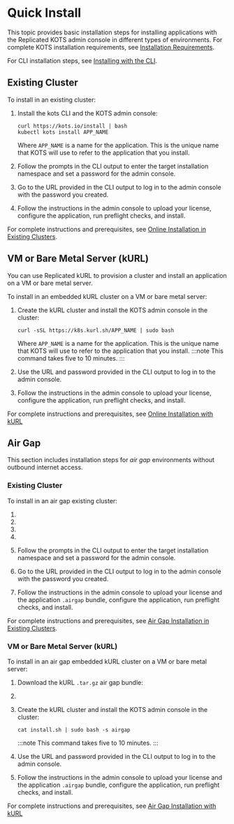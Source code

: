 
# Quick Install

This topic provides basic installation steps for installing applications with the Replicated KOTS admin console in different types of environments. For complete KOTS installation requirements, see [Installation Requirements](installing-general-requirements).

For CLI installation steps, see [Installing with the CLI](installing-existing-cluster-automation).

## Existing Cluster

To install in an existing cluster:

1. Install the kots CLI and the KOTS admin console:

    ```shell
    curl https://kots.io/install | bash
    kubectl kots install APP_NAME
    ``` 
    Where `APP_NAME` is a name for the application. This is the unique name that KOTS will use to refer to the application that you install.

1. Follow the prompts in the CLI output to enter the target installation namespace and set a password for the admin console.

1. Go to the URL provided in the CLI output to log in to the admin console with the password you created.

1. Follow the instructions in the admin console to upload your license, configure the application, run preflight checks, and install.

For complete instructions and prerequisites, see [Online Installation in Existing Clusters](/enterprise/installing-existing-cluster).

## VM or Bare Metal Server (kURL)

You can use Replicated kURL to provision a cluster and install an application on a VM or bare metal server.

To install in an embedded kURL cluster on a VM or bare metal server:

1. Create the kURL cluster and install the KOTS admin console in the cluster:

   ```
   curl -sSL https://k8s.kurl.sh/APP_NAME | sudo bash
   ```
   Where `APP_NAME` is a name for the application. This is the unique name that KOTS will use to refer to the application that you install.
   :::note
   This command takes five to 10 minutes.
   :::

1. Use the URL and password provided in the CLI output to log in to the admin console.

1. Follow the instructions in the admin console to upload your license, configure the application, run preflight checks, and install.

For complete instructions and prerequisites, see [Online Installation with kURL](/enterprise/installing-embedded-cluster)

## Air Gap

This section includes installation steps for _air gap_ environments without outbound internet access.

### Existing Cluster

To install in an air gap existing cluster:

1. <InstallKotsCli/>

1. <DownloadKotsBundle/>

1. <PushKotsImages/>

1. <InstallKotsAirgap/>

1. Follow the prompts in the CLI output to enter the target installation namespace and set a password for the admin console.

1. Go to the URL provided in the CLI output to log in to the admin console with the password you created.

1. Follow the instructions in the admin console to upload your license and the application `.airgap` bundle, configure the application, run preflight checks, and install.

For complete instructions and prerequisites, see [Air Gap Installation in Existing Clusters](/enterprise/installing-existing-cluster-airgap).

### VM or Bare Metal Server (kURL)

To install in an air gap embedded kURL cluster on a VM or bare metal server:

1. Download the kURL `.tar.gz` air gap bundle:

   <DownloadkURLBundle/>

1. <ExtractKurlBundle/>

1. Create the kURL cluster and install the KOTS admin console in the cluster:

   ```
   cat install.sh | sudo bash -s airgap
   ```
   :::note
   This command takes five to 10 minutes.
   :::

1. Use the URL and password provided in the CLI output to log in to the admin console.

1. Follow the instructions in the admin console to upload your license and the application `.airgap` bundle, configure the application, run preflight checks, and install.

For complete instructions and prerequisites, see [Air Gap Installation with kURL](/enterprise/installing-embedded-airgapped)